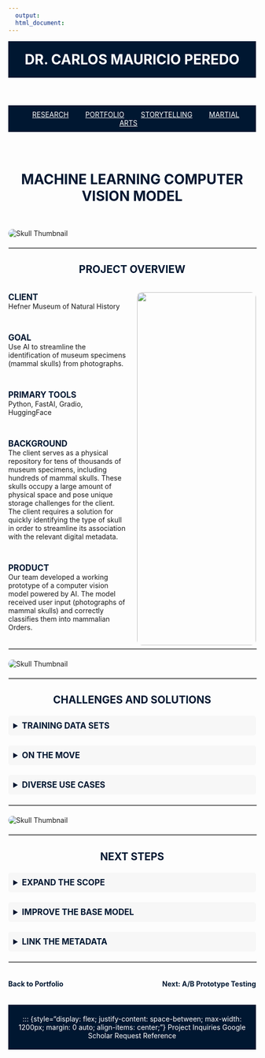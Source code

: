 ```yaml
---
  output:
  html_document:
---
```


<!-- HEADER with Name -->
<header style="text-align: center; padding: 20px; background-color: #001731; color: white;">
  <a href="index.html" style="color: white; text-decoration: none;">
    <h1 style="margin: 0;">DR. CARLOS MAURICIO PEREDO</h1>
  </a>
</header>

<nav style="background-color: #001731; padding: 10px; text-align: center;">
  <a href="Research.html" style="margin: 0 15px; color: white;">RESEARCH</a>
  <a href="Portfolio.html" style="margin: 0 15px; color: white;">PORTFOLIO</a>
  <a href="Storytelling.html" style="margin: 0 15px; color: white;">STORYTELLING</a>
  <a href="TCD.html" style="margin: 0 15px; color: white;">MARTIAL ARTS</a>
</nav>



<!-- Main Header Section -->
<section style="display: flex; flex-direction: column; align-items: center; max-width: 1200px; margin: 40px auto;">
  <h2 style="font-size: 2em; font-weight: bold; margin-bottom: 10px; color: #001731; text-align: center;">MACHINE LEARNING COMPUTER VISION MODEL</h2>
</section>



<!-- Image Below the Section -->
<img src="Linked Files/Skull Identifier Gallery/thumbnail.png" alt="Skull Thumbnail" style="display: block; margin: 20px auto; max-width: 100%; height: auto; border-radius: 10px;">

<!-- Horizontal Line Divider as its own section -->
<hr style="width: 100%; border: 1px solid #ccc; margin: 20px auto;">



<!-- Subheading: Project Overview -->
<h3 style="font-size: 1.5em; font-weight: bold; margin-bottom: 20px; color: #001731; text-align: center;">PROJECT OVERVIEW</h3>

::: {style="display: flex; gap: 20px; max-width: 1200px; margin: 0 auto;"}

<!-- Left Column -->
::: {style="flex: 1; max-width: 50%;"}

<span style="font-size: 1.2em; font-weight: bold; color: #001731;">CLIENT</span>  
Hefner Museum of Natural History  

<br>

<span style="font-size: 1.2em; font-weight: bold; color: #001731;">GOAL</span>  
Use AI to streamline the identification of museum specimens (mammal skulls) from photographs.  

<br>

<span style="font-size: 1.2em; font-weight: bold; color: #001731;">PRIMARY TOOLS</span>  
Python, FastAI, Gradio, HuggingFace  

<br>

<span style="font-size: 1.2em; font-weight: bold; color: #001731;">BACKGROUND</span>  
The client serves as a physical repository for tens of thousands of museum specimens, including hundreds of mammal skulls. These skulls occupy a large amount of physical space and pose unique storage challenges for the client. The client requires a solution for quickly identifying the type of skull in order to streamline its association with the relevant digital metadata.  

<br>

<span style="font-size: 1.2em; font-weight: bold; color: #001731;">PRODUCT</span>  
Our team developed a working prototype of a computer vision model powered by AI. The model received user input (photographs of mammal skulls) and correctly classifies them into mammalian Orders.  

:::

<!-- Right Column -->
::: {style="flex: 1; max-width: 50%; text-align: center;"}
<img src="Linked Files/Skull Identifier Gallery/Vertical.png" style="width: 100%; max-width: 400px; height: auto; border-radius: 10px;" alt="">
:::

:::



<!-- Horizontal Line Divider as its own section -->
<hr style="width: 100%; border: 1px solid #ccc; margin: 20px auto;">

<!-- Image Below the Section -->
<img src="Linked Files/Skull Identifier Gallery/Horizontal.png" alt="Skull Thumbnail" style="display: block; margin: 20px auto; max-width: 100%; height: auto; border-radius: 10px;">

<!-- Horizontal Divider -->
<hr style="width: 100%; border: 1px solid #ccc; margin: 20px auto;">

<!-- Details: Challenges and Solutions -->
<h3 style="font-size: 1.5em; font-weight: bold; margin-bottom: 20px; color: #001731; text-align: center;">CHALLENGES AND SOLUTIONS</h3>

<!-- Dropdown Section -->
<details style="margin-bottom: 20px;">
  <summary style="font-size: 1.2em; font-weight: bold; color: #001731; cursor: pointer; padding: 10px; background-color: #f7f7f7; border-radius: 5px;">
    TRAINING DATA SETS
  </summary>
  <p style="margin: 10px 20px; font-size: 1em; color: black;">
    <b>The Challenge</b>: the computer vision model (ResNet18) requires a sizeable library of training data. <br> <br>
    <b>The Solution</b>: source photographs of mammal skulls from publicly available museum repositories available online, including the Smithsonian NMNH and the London NHM.
  </p>
</details>

<details style="margin-bottom: 20px;">
  <summary style="font-size: 1.2em; font-weight: bold; color: #001731; cursor: pointer; padding: 10px; background-color: #f7f7f7; border-radius: 5px;">
    ON THE MOVE
  </summary>
  <p style="margin: 10px 20px; font-size: 1em; color: black;">
    <b>The Challenge</b>: the client needs a fast and agile tool that works in a collection space: often on the move and away from the office. <br> <br>
    <b>The Solution</b>: design a feature light, mobile friendly prototype that accommodates user input directly from a mobile phone camera with minimal bloat.
  </p>
</details>

<details style="margin-bottom: 20px;">
  <summary style="font-size: 1.2em; font-weight: bold; color: #001731; cursor: pointer; padding: 10px; background-color: #f7f7f7; border-radius: 5px;">
    DIVERSE USE CASES
  </summary>
  <p style="margin: 10px 20px; font-size: 1em; color: black;">
    <b>The Challenge</b>: the client has an uneven distribution of mammal skulls that span many different broad categories, but the majority fit into two large groups (artiodactyls and rodents). <br> <br>
    <b>The Solution</b>: design the working prototype around these two large groups to ensure immediate utility, then expand the model and the web app to accommodate edge cases. 
  </p>
</details>



<!-- Horizontal Line Divider as its own section -->
<hr style="width: 100%; border: 1px solid #ccc; margin: 20px auto;">

<!-- Image Below the Section -->
<img src="Linked Files/Skull Identifier Gallery/Code.png" alt="Skull Thumbnail" style="display: block; margin: 20px auto; max-width: 100%; height: auto; border-radius: 10px;">

<!-- Horizontal Divider -->
<hr style="width: 100%; border: 1px solid #ccc; margin: 20px auto;">

<!-- Details: Next Steps -->
<h3 style="font-size: 1.5em; font-weight: bold; margin-bottom: 20px; color: #001731; text-align: center;">NEXT STEPS</h3>

<!-- Dropdown Section -->
<details style="margin-bottom: 20px;">
  <summary style="font-size: 1.2em; font-weight: bold; color: #001731; cursor: pointer; padding: 10px; background-color: #f7f7f7; border-radius: 5px;">
    EXPAND THE SCOPE
  </summary>
  <p style="margin: 10px 20px; font-size: 1em; color: black;">
    The Hefner Museum of Natural History is home to 27 of the 29 orders of mammals. We will source additional training images and expand the model to identify all 29 Orders. 
  </p>
</details>

<details style="margin-bottom: 20px;">
  <summary style="font-size: 1.2em; font-weight: bold; color: #001731; cursor: pointer; padding: 10px; background-color: #f7f7f7; border-radius: 5px;">
    IMPROVE THE BASE MODEL
  </summary>
  <p style="margin: 10px 20px; font-size: 1em; color: black;">
    We chose Resnet18 as a base model because it offers a compromise between accuracy and speed. This is ideal for fast iteration and testing. For the final product, we’ll sacrifice speed for improved accuracy.
  </p>
</details>

<details style="margin-bottom: 20px;">
  <summary style="font-size: 1.2em; font-weight: bold; color: #001731; cursor: pointer; padding: 10px; background-color: #f7f7f7; border-radius: 5px;">
    LINK THE METADATA
  </summary>
  <p style="margin: 10px 20px; font-size: 1em; color: black;">
    The client has an extensive database of metadata associated with each specimen. The final version will access and display the metadata for the user to quickly reference information while in the collection. 
  </p>
</details>



<!-- Horizontal Divider -->
<hr style="width: 100%; border: 1px solid #ccc; margin: 20px auto;">

<!-- Navigation Links -->
<div style="display: flex; justify-content: space-between; max-width: 1200px; margin: 20px auto;">

  <!-- Back to Portfolio -->
  <a href="Portfolio.html" style="font-size: 1em; font-weight: bold; color: #001731; text-decoration: none;">
    Back to Portfolio
  </a>

  <!-- Next Project -->
  <a href="abtesting.html" style="font-size: 1em; font-weight: bold; color: #001731; text-decoration: none;">
    Next: A/B Prototype Testing
  </a>

</div>








<footer style="background-color: #001731; color: white; text-align: center; padding: 20px;">
  ::: {style="display: flex; justify-content: space-between; max-width: 1200px; margin: 0 auto; align-items: center;"}
  [Project Inquiries](Inquiries.html){style="color: white; text-decoration: none;"}
  [Google Scholar](https://scholar.google.com/citations?user=IZRnfS0AAAAJ&hl=en){style="color: white; text-decoration: none;"}
  [Request Reference](Reference.html){style="color: white; text-decoration: none;"}
</footer>